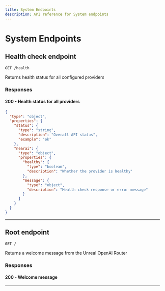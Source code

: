 ```yaml
---
title: System Endpoints
description: API reference for System endpoints
---
```


# System Endpoints

## Health check endpoint

`GET /health`

Returns health status for all configured providers

### Responses

#### 200 - Health status for all providers

```json
{
  "type": "object",
  "properties": {
    "status": {
      "type": "string",
      "description": "Overall API status",
      "example": "ok"
    },
    "nearai": {
      "type": "object",
      "properties": {
        "healthy": {
          "type": "boolean",
          "description": "Whether the provider is healthy"
        },
        "message": {
          "type": "object",
          "description": "Health check response or error message"
        }
      }
    }
  }
}
```

---

## Root endpoint

`GET /`

Returns a welcome message from the Unreal OpenAI Router

### Responses

#### 200 - Welcome message

---

